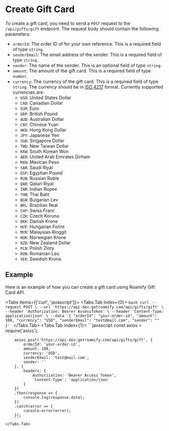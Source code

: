 
<NextSeo description="How to create a gift card with Roamify API?" title="Create Gift Card" />

# Create Gift Card
To create a gift card, you need to send a `POST` request to the `/api/gifts/gift` endpoint. The request body should contain the following parameters:

- `orderId`: The order ID of for your own reference. This is a required field of type `string`.
- `senderEmail`: The email address of the sender. This is a required field of type `string`.
- `sender`: The name of the sender. This is an optional field of type `string`.
- `amount`: The amount of the gift card. This is a required field of type `number`.
- `currency`: The currency of the gift card. This is a required field of type `string`. The currency should be in [ISO 4217](https://en.wikipedia.org/wiki/ISO_4217) format.
Currently supported currencies are:
  - `USD`: United States Dollar
  - `CAD`: Canadian Dollar
  - `EUR`: Euro
  - `GBP`: British Pound
  - `AUD`: Australian Dollar
  - `CNY`: Chinese Yuan
  - `HKD`: Hong Kong Dollar
  - `JPY`: Japanese Yen
  - `SGD`: Singapore Dollar
  - `TWD`: New Taiwan Dollar
  - `KRW`: South Korean Won
  - `AED`: United Arab Emirates Dirham
  - `MXN`: Mexican Peso
  - `SAR`: Saudi Riyal
  - `EGP`: Egyptian Pound
  - `RUB`: Russian Ruble
  - `QAR`: Qatari Riyal
  - `INR`: Indian Rupee
  - `THB`: Thai Baht
  - `BGN`: Bulgarian Lev
  - `BRL`: Brazilian Real
  - `CHF`: Swiss Franc
  - `CZK`: Czech Koruna
  - `DKK`: Danish Krone
  - `HUF`: Hungarian Forint
  - `MYR`: Malaysian Ringgit
  - `NOK`: Norwegian Krone
  - `NZD`: New Zealand Dollar
  - `PLN`: Polish Zloty
  - `RON`: Romanian Leu
  - `SEK`: Swedish Krona

## Example
Here is an example of how you can create a gift card using Roamify Gift Card API.

<Tabs items={['curl', 'javascript']}>
    <Tabs.Tab index={0}>
        ```bash
        curl --request POST \
        --url 'https://api-dev.getroamify.com/api/gifts/gift' \
        --header 'Authorization: Bearer AssessToken' \
        --header 'Content-Type: application/json' \
        --data '{
            "orderId": "your-order-id",
            "amount": 100,
            "currency": "USD",
            "senderEmail": "test@mail.com",
            "sender": ""
        }'
        ```
    </Tabs.Tab>
    <Tabs.Tab index={1}>
        ```javascript
        const axios = require('axios');

        axios.post('https://api-dev.getroamify.com/api/gifts/gift', {
            orderId: 'your-order-id',
            amount: 100,
            currency: 'USD',
            senderEmail: 'test@mail.com',
            sender: ''
        }, {
            headers: {
                Authorization: 'Bearer Access Token',
                'Content-Type': 'application/json'
            }
        })
        .then(response => {
            console.log(response.data);
        })
        .catch(error => {
            console.error(error);
        });
        ```
    </Tabs.Tab>
</Tabs>
